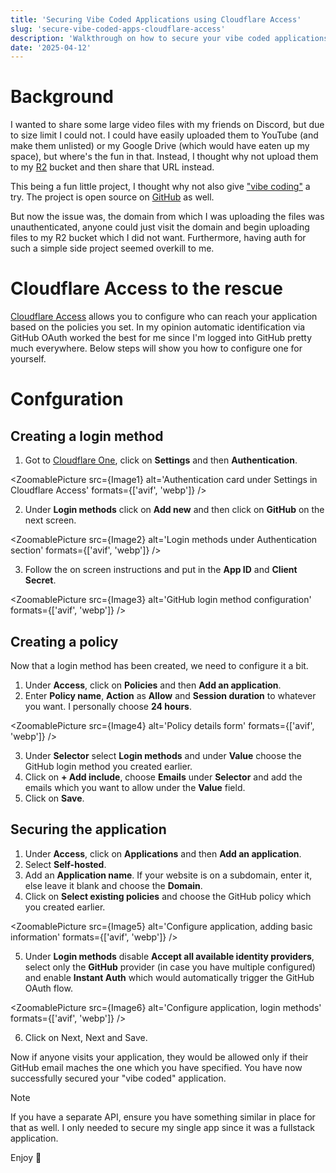 ```yaml
---
title: 'Securing Vibe Coded Applications using Cloudflare Access'
slug: 'secure-vibe-coded-apps-cloudflare-access'
description: 'Walkthrough on how to secure your vibe coded applications using Cloudflare Access so only you can access them'
date: '2025-04-12'
---
```



# Background

I wanted to share some large video files with my friends on Discord, but due to size limit I could not. I could have easily uploaded them to YouTube (and make them unlisted) or my Google Drive (which would have eaten up my space), but where's the fun in that. Instead, I thought why not upload them to my [R2](https://developers.cloudflare.com/r2/) bucket and then share that URL instead.

This being a fun little project, I thought why not also give ["vibe coding"](https://x.com/karpathy/status/1886192184808149383) a try. The project is open source on [GitHub](https://github.com/flashblaze/files) as well.

But now the issue was, the domain from which I was uploading the files was unauthenticated, anyone could just visit the domain and begin uploading files to my R2 bucket which I did not want. Furthermore, having auth for such a simple side project seemed overkill to me.

# Cloudflare Access to the rescue

[Cloudflare Access](https://developers.cloudflare.com/cloudflare-one/policies/access/) allows you to configure who can reach your application based on the policies you set. In my opinion automatic identification via GitHub OAuth worked the best for me since I'm logged into GitHub pretty much everywhere. Below steps will show you how to configure one for yourself.

# Confguration

## Creating a login method

1. Got to [Cloudflare One](https://one.dash.cloudflare.com), click on **Settings** and then **Authentication**.

<ZoomablePicture
  src={Image1}
  alt='Authentication card under Settings in Cloudflare Access'
  formats={['avif', 'webp']}
/>

2. Under **Login methods** click on **Add new** and then click on **GitHub** on the next screen.

<ZoomablePicture
  src={Image2}
  alt='Login methods under Authentication section'
  formats={['avif', 'webp']}
/>

3. Follow the on screen instructions and put in the **App ID** and **Client
   Secret**.

<ZoomablePicture
  src={Image3}
  alt='GitHub login method configuration'
  formats={['avif', 'webp']}
/>

## Creating a policy

Now that a login method has been created, we need to configure it a bit.

1. Under **Access**, click on **Policies** and then **Add an application**.
2. Enter **Policy name**, **Action** as **Allow** and **Session duration** to whatever you want. I personally choose **24 hours**.

<ZoomablePicture
  src={Image4}
  alt='Policy details form'
  formats={['avif', 'webp']}
/>

3. Under **Selector** select **Login methods** and under **Value** choose the GitHub login method you created earlier.
4. Click on **+ Add include**, choose **Emails** under **Selector** and add the emails which you want to allow under the **Value** field.
5. Click on **Save**.

## Securing the application

1. Under **Access**, click on **Applications** and then **Add an application**.
2. Select **Self-hosted**.
3. Add an **Application name**. If your website is on a subdomain, enter it, else leave it blank and choose the **Domain**.
4. Click on **Select existing policies** and choose the GitHub policy which you created earlier.

<ZoomablePicture
  src={Image5}
  alt='Configure application, adding basic information'
  formats={['avif', 'webp']}
/>

5. Under **Login methods** disable **Accept all available identity providers**, select only the **GitHub** provider (in case you have multiple configured) and enable **Instant Auth** which would automatically trigger the GitHub OAuth flow.

<ZoomablePicture
  src={Image6}
  alt='Configure application, login methods'
  formats={['avif', 'webp']}
/>

6. Click on Next, Next and Save.

Now if anyone visits your application, they would be allowed only if their GitHub email maches the one which you have specified. You have now successfully secured your "vibe coded" application.

> [!NOTE]
> If you have a separate API, ensure you have something similar in place for that as well. I only needed to secure my single app since it was a fullstack application.

Enjoy 🥳

<Comments client:only='react' />
